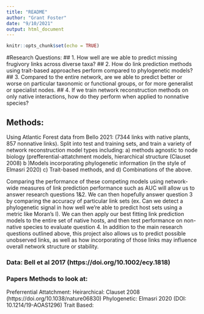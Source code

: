 ```yaml
---
title: "README"
author: "Grant Foster"
date: "9/10/2021"
output: html_document
---
```


```r
knitr::opts_chunk$set(echo = TRUE)
```


#Research Questions:
## 1. How well are we able to predict missing frugivory links across diverse taxa?
## 2. How do link prediction methods using trait-based approaches perform compared to phylogenetic models?
## 3. Compared to the entire network, are we able to predict better or worse on particular taxonomic or functional groups, or for more generalist or specialist nodes. 
## 4. If we train network reconstruction methods on only native interactions, how do they perform when applied to nonnative species?


## Methods:
Using Atlantic Forest data from Bello 2021: (7344 links with native plants, 857 nonnative links). Split into test and training sets, and train a variety of network reconstruction model types including: 
a) methods agnostic to node biology (prefferential-attatchment models, hierarchical structure (Clauset 2008)
b )Models incorporating phylogenetic information (in the style of Elmasri 2020)
c) Trait-based methods, and
d) Combinations of the above. 

Comparing the performance of these competing models using network-wide measures of link prediction performance such as AUC will allow us to answer research questions 1&2. We can then hopefully answer question 3 by comparing the accuracy of particular link sets (ex. Can we detect a phylogenetic signal in how well we’re able to predict host sets using a metric like Moran’s I). We can then apply our best fitting link prediction models to the entire set of native hosts, and then test performance on non-native species to evaluate question 4. In addition to the main research questions outlined above, this project also allows us to predict possible unobserved links, as well as how incorporating of those links may influence overall network structure or stability. 


### Data: Bell et al 2017 (https://doi.org/10.1002/ecy.1818)
### Papers Methods to look at:
Preferrential Attatchment:
Heirarchical: Clauset 2008 (https://doi.org/10.1038/nature06830)
Phylogenetic: Elmasri 2020 (DOI: 10.1214/19-AOAS1296)
Trait Based: 



